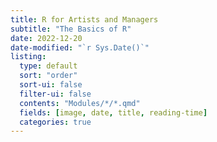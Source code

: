 ```yaml
---
title: R for Artists and Managers
subtitle: "The Basics of R"
date: 2022-12-20
date-modified: "`r Sys.Date()`"
listing: 
  type: default
  sort: "order"
  sort-ui: false
  filter-ui: false
  contents: "Modules/*/*.qmd"
  fields: [image, date, title, reading-time]
  categories: true
---
```

